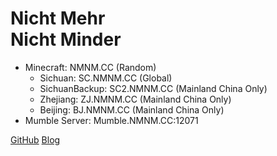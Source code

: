 # Nicht Mehr<br />Nicht Minder

- Minecraft: NMNM.CC (Random)
    - Sichuan: SC.NMNM.CC (Global)
    - SichuanBackup: SC2.NMNM.CC (Mainland China Only)
    - Zhejiang: ZJ.NMNM.CC (Mainland China Only)
    - Beijing: BJ.NMNM.CC (Mainland China Only)
- Mumble Server: Mumble.NMNM.CC:12071

[GitHub](https://github.com/NMNMCC) [Blog](https://Blog.NMNM.CC)
